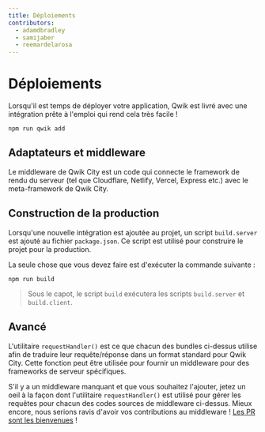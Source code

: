 ```yaml
---
title: Déploiements
contributors:
  - adamdbradley
  - samijaber
  - reemardelarosa
---
```


# Déploiements

Lorsqu'il est temps de déployer votre application, Qwik est livré avec une intégration prête à l'emploi qui rend cela très facile !

```shell
npm run qwik add
```

## Adaptateurs et middleware

Le middleware de Qwik City est un code qui connecte le framework de rendu du serveur (tel que Cloudflare, Netlify, Vercel, Express etc.) avec le meta-framework de Qwik City.

## Construction de la production

Lorsqu'une nouvelle intégration est ajoutée au projet, un script `build.server` est ajouté au fichier `package.json`. Ce script est utilisé pour construire le projet pour la production.

La seule chose que vous devez faire est d'exécuter la commande suivante :

```shell
npm run build
```

> Sous le capot, le script `build` exécutera les scripts `build.server` et `build.client`.

## Avancé

L'utilitaire `requestHandler()` est ce que chacun des bundles ci-dessus utilise afin de traduire leur requête/réponse dans un format standard pour Qwik City. Cette fonction peut être utilisée pour fournir un middleware pour des frameworks de serveur spécifiques.

S'il y a un middleware manquant et que vous souhaitez l'ajouter, jetez un oeil à la façon dont l'utilitaire `requestHandler()` est utilisé pour gérer les requêtes pour chacun des codes sources de middleware ci-dessus. Mieux encore, nous serions ravis d'avoir vos contributions au middleware ! [Les PR sont les bienvenues](https://github.com/BuilderIO/qwik/tree/main/packages/qwik-city/middleware) !

